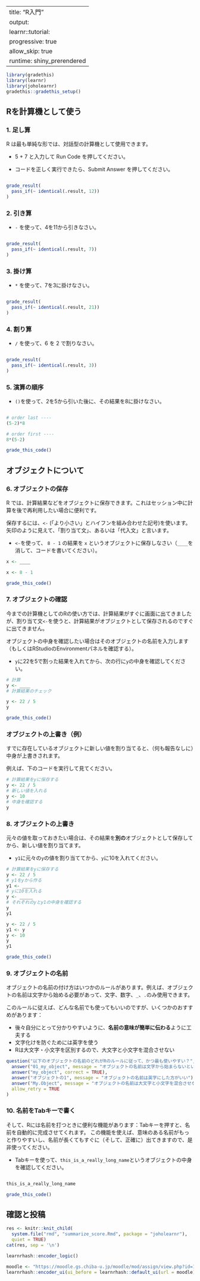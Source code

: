 
---
title: "R入門"
output:
  learnr::tutorial:
    progressive: true
    allow_skip: true
runtime: shiny_prerendered
---

```r
library(gradethis)
library(learnr)
library(joholearnr)
gradethis::gradethis_setup()
```

## Rを計算機として使う

### 1. 足し算

R は最も単純な形では、対話型の計算機として使用できます。

- 5 + 7 と入力して Run Code を押してください。

- コードを正しく実行できたら、Submit Answer を押してください。

```r

```

```r
grade_result(
  pass_if(~ identical(.result, 12))
)
```

### 2. 引き算

- `-` を使って、4を11から引きなさい。

```r

```

```r
grade_result(
  pass_if(~ identical(.result, 7))
)
```

### 3. 掛け算

- `*` を使って、7を3に掛けなさい。

```r

```

```r
grade_result(
  pass_if(~ identical(.result, 21))
)
```

### 4. 割り算

- `/` を使って、6 を 2 で割りなさい。

```r

```

```r
grade_result(
  pass_if(~ identical(.result, 3))
)
```

### 5. 演算の順序

- `()`を使って、2を5から引いた後に、その結果を8に掛けなさい。

```r

```

```r
# order last ----
(5-2)*8

# order first ----
8*(5-2)
```

```r
grade_this_code()
```

## オブジェクトについて

### 6. オブジェクトの保存

R では、計算結果などをオブジェクトに保存できます。これはセッション中に計算を後で再利用したい場合に便利です。

保存するには、`<-` (「より小さい」とハイフンを組み合わせた記号)を使います。
矢印のように見えて、「割り当て文」、あるいは「代入文」と言います。

- `<-`を使って、 `8 - 1` の結果を `x` というオブジェクトに保存しなさい（`____`を消して、コードを書いてください）。

```r
x <- ____
```

```r
x <- 8 - 1
```

```r
grade_this_code()
```

### 7. オブジェクトの確認

今までの計算機としてのRの使い方では、計算結果がすぐに画面に出てきましたが、割り当て文`<-`を使うと、計算結果がオブジェクトとして保存されるのですぐに出てきません。

オブジェクトの中身を確認したい場合はそのオブジェクトの名前を入力します（もしくはRStudioのEnvironmentパネルを確認する）。

- `y`に22を5で割った結果を入れてから、次の行に`y`の中身を確認してください。

```r
# 計算
y <- ____
# 計算結果のチェック
```

```r
y <- 22 / 5
y
```

```r
grade_this_code()
```

### オブジェクトの上書き（例）

すでに存在しているオブジェクトに新しい値を割り当てると、（何も報告なしに）中身が上書きされます。

例えば、下のコードを実行して見てください。

```r
# 計算結果をyに保存する
y <- 22 / 5
# 新しい値を入れる
y <- 10
# 中身を確認する
y
```

### 8. オブジェクトの上書き

元々の値を取っておきたい場合は、その結果を**別の**オブジェクトとして保存してから、新しい値を割り当てます。

- `y1`に元々の`y`の値を割り当ててから、`y`に10を入れてください。

```r
# 計算結果をyに保存する
y <- 22 / 5
# y1をyから作る
y1 <- _____
# yに10を入れる
y <- _____
# それぞれのyとy1の中身を確認する
y
y1
```

```r
y <- 22 / 5
y1 <- y
y <- 10
y
y1
```

```r
grade_this_code()
```

### 9. オブジェクトの名前

オブジェクトの名前の付け方はいつかのルールがあります。例えば、オブジェクトの名前は文字から始める必要があって、文字、数字、`_`、`.`のみ使用できます。

このルールに従えば、どんな名前でも使ってもいいのですが、いくつかのおすすめがあります：

- 後々自分にとって分かりやすいように、**名前の意味が簡単に伝わる**ように工夫する
- 文字化けを防ぐためには英字を使う
- Rは大文字・小文字を区別するので、大文字と小文字を混合させない

```r
question("以下のオブジェクトの名前のどれがRのルールに従って、かつ最も使いやすい？",
  answer("01_my_object", message = "オブジェクトの名前は文字から始まらないといけない"),
  answer("my_object", correct = TRUE),
  answer("オブジェクトの1", message = "オブジェクトの名前は英字にした方がいい"),
  answer("My.Object", message = "オブジェクトの名前は大文字と小文字を混合させない方がいい"),
  allow_retry = TRUE
)
```

### 10. 名前をTabキーで書く

そして、Rには名前を打つときに便利な機能があります：Tabキーを押すと、名前を自動的に完成させてくれます。
この機能を使えば、意味のある名前がもっと作りやすいし、名前が長くてもすぐに（そして、正確に）出てきますので、是非使ってください。

- Tabキーを使って、`this_is_a_really_long_name`というオブジェクトの中身を確認してください。

<!--
This works because {joholearnr} includes the data object this_is_a_really_long_name 
Otherwise, {learnr} won't tab-complete object names from code chunks
-->

```r

```

```r
this_is_a_really_long_name
```

```r
grade_this_code()
```

## 確認と投稿

```r
res <- knitr::knit_child(
  system.file("rmd", "summarize_score.Rmd", package = "joholearnr"),
  quiet = TRUE)
cat(res, sep = '\n')
```

```r
learnrhash::encoder_logic()
```

```r
moodle <- "https://moodle.gs.chiba-u.jp/moodle/mod/assign/view.php?id=1264655&action=editsubmission"
learnrhash::encoder_ui(ui_before = learnrhash::default_ui(url = moodle))
```
